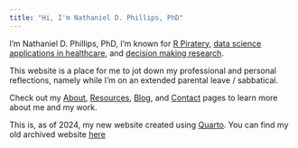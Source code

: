 ```yaml
---
title: "Hi, I'm Nathaniel D. Phillips, PhD"
---
```


I'm Nathaniel D. Phillips, PhD, I'm known for [R Piratery](www.bookdown.org/ndphillips/yarrr), [data science applications in healthcare](https://posit.co/resources/videos/flatironkitchen-how-we-overhauled-a-frankensteinian-sql-workflow-with-the-tidyverse), and [decision making research](https://github.com/ndphillips/FFTrees).

This website is a place for me to jot down my professional and personal reflections, namely while I'm on an extended parental leave / sabbatical.

Check out my [About](about.qmd), [Resources](resources.qmd), [Blog](blog.qmd), and [Contact](contact.qmd) pages to learn more about me and my work.

::: {.callout-note title="My old website is archived"}
This is, as of 2024, my new website created using [Quarto](https://quarto.org/docs/websites/). You can find my old archived website  [here](https://ndphillips.github.io/old_ndphillips.github.io/)
:::




